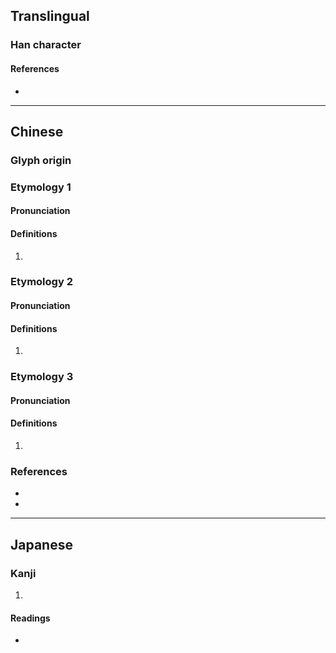 {{also|玚}}
{{character info/new}}
==Translingual==

===Han character===
{{Han char|rn=96|rad=玉|as=09|sn=13|four=16127|canj=MGAMH|ids=⿰𤣩昜}}

====References====
* {{Han ref|kx=0737.120|dkj=21114|dj=1148.150|hdz=21126.040|uh=7452|ud=29778|bh=DEB4|bd=57012}}

----

==Chinese==
{{zh-forms|s=玚}}

===Glyph origin===
{{Han etym}}

===Etymology 1===

====Pronunciation====
{{zh-pron
|m=chàng
|c=coeng3
|mc=2
|oc=2
|cat=
}}

====Definitions====
{{zh-hanzi}}

# {{rfdef|zh}}

===Etymology 2===

====Pronunciation====
{{zh-pron
|m=yáng
|c=joeng4
|mc=1
|oc=1
|cat=
}}

====Definitions====
{{zh-hanzi}}

# {{rfdef|zh}}

===Etymology 3===

====Pronunciation====
{{zh-pron
|m=dàng
|c=dong6
|cat=
}}

====Definitions====
{{zh-hanzi}}

# {{rfdef|zh}}

===References===
* {{R:twedu|B02643}}
* {{R:yue:mfccd}}

----

==Japanese==

===Kanji===
{{ja-kanji|grade=|rs=玉09}}

# {{rfdef|ja|sort=玉09}}

====Readings====
* {{ja-readings|on=[[ちょう]] (chō), [[とう]] (tō), [[じょう]] (jō)|kun=|nanori=}}